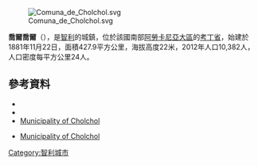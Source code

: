 [[Image:Comuna_de_Cholchol.svg|right]]

{{Coord|38|36|S|72|50|W|display=title}}

'''喬爾喬爾'''（{{lang-es|Cholchol}}），是[[智利|智利]]的城鎮，位於該國南部[[阿勞卡尼亞大區|阿勞卡尼亞大區]]的[[考丁省|考丁省]]，始建於1881年11月22日，面積427.9平方公里，海拔高度22米，2012年人口10,382人，人口密度每平方公里24人。

==參考資料==
*{{cite web |url=http://www.municholchol.cl/ |title=Municipality of Cholchol |accessdate=6 September 2010 |language=es |archive-date=2020-08-05 |archive-url=https://web.archive.org/web/20200805213611/http://municholchol.cl/ |dead-url=no }}
*{{Cite web |url=http://www.ine.cl/canales/chile_estadistico/territorio/division_politico_administrativa/pdf/DPA_COMPLETA.pdf |format=PDF |title=Territorial division of Chile |accessdate=13 December 2010 |language=es |archive-date=2008-06-11 |archive-url=https://web.archive.org/web/20080611061154/http://www.ine.cl/canales/chile_estadistico/territorio/division_politico_administrativa/pdf/dpa_completa.pdf |dead-url=no }} 
*[http://www.municholchol.cl/ Municipality of Cholchol]{{Wayback|url=http://www.municholchol.cl/ |date=20200805213611 }}
* {{es icon}} [http://www.municholchol.cl/ Municipality of Cholchol]{{Wayback|url=http://www.municholchol.cl/ |date=20200805213611 }}

{{Chile-geo-stub}}
[[Category:智利城市|Category:智利城市]]
